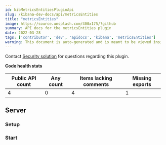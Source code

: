 ```yaml
---
id: kibMetricsEntitiesPluginApi
slug: /kibana-dev-docs/api/metricsEntities
title: "metricsEntities"
image: https://source.unsplash.com/400x175/?github
summary: API docs for the metricsEntities plugin
date: 2022-03-28
tags: ['contributor', 'dev', 'apidocs', 'kibana', 'metricsEntities']
warning: This document is auto-generated and is meant to be viewed inside our experimental, new docs system. Reach out in #docs-engineering for more info.
---
```




Contact [Security solution](https://github.com/orgs/elastic/teams/security-solution) for questions regarding this plugin.

**Code health stats**

| Public API count  | Any count | Items lacking comments | Missing exports |
|-------------------|-----------|------------------------|-----------------|
| 4 | 0 | 4 | 1 |

## Server

### Setup
<DocDefinitionList data={[metricsEntitiesObj.server.setup]}/>

### Start
<DocDefinitionList data={[metricsEntitiesObj.server.start]}/>

